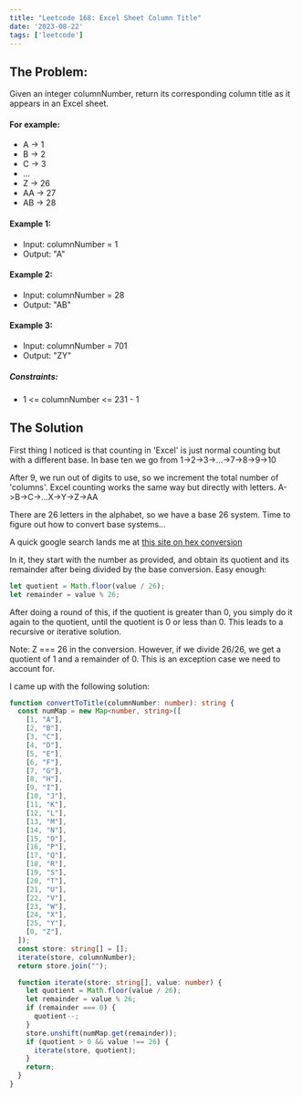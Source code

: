 ```yaml
---
title: "Leetcode 168: Excel Sheet Column Title"
date: '2023-08-22'
tags: ['leetcode']
---
```


## The Problem:

Given an integer columnNumber, return its corresponding column title as it appears in an Excel sheet.

#### For example:
- A -> 1
- B -> 2
- C -> 3
- ...
- Z -> 26
- AA -> 27
- AB -> 28 
#### Example 1:
- Input: columnNumber = 1
- Output: "A"
#### Example 2:
- Input: columnNumber = 28
- Output: "AB"
#### Example 3:
- Input: columnNumber = 701
- Output: "ZY"
##### Constraints:
- 1 \<= columnNumber \<= 231 - 1

## The Solution

First thing I noticed is that counting in 'Excel' is just normal counting but with a different base. In base ten we go from 1->2->3->...->7->8->9->10

After 9, we run out of digits to use, so we increment the total number of 'columns'. Excel counting works the same way but directly with letters. A->B->C->...X->Y->Z->AA

There are 26 letters in the alphabet, so we have a base 26 system. Time to figure out how to convert base systems...

A quick google search lands me at [this site on hex conversion](https://www.rapidtables.com/convert/number/decimal-to-hex.html)

In it, they start with the number as provided, and obtain its quotient and its remainder after being divided by the base conversion. Easy enough:
```ts
let quotient = Math.floor(value / 26);
let remainder = value % 26;
```

After doing a round of this, if the quotient is greater than 0, you simply do it again to the quotient, until the quotient is 0 or less than 0. This leads to a recursive or iterative solution.

Note: Z === 26 in the conversion. However, if we divide 26/26, we get a quotient of 1 and a remainder of 0. This is an exception case we need to account for.

I came up with the following solution:

```ts
function convertToTitle(columnNumber: number): string {
  const numMap = new Map<number, string>([
    [1, "A"],
    [2, "B"],
    [3, "C"],
    [4, "D"],
    [5, "E"],
    [6, "F"],
    [7, "G"],
    [8, "H"],
    [9, "I"],
    [10, "J"],
    [11, "K"],
    [12, "L"],
    [13, "M"],
    [14, "N"],
    [15, "O"],
    [16, "P"],
    [17, "Q"],
    [18, "R"],
    [19, "S"],
    [20, "T"],
    [21, "U"],
    [22, "V"],
    [23, "W"],
    [24, "X"],
    [25, "Y"],
    [0, "Z"],
  ]);
  const store: string[] = [];
  iterate(store, columnNumber);
  return store.join("");

  function iterate(store: string[], value: number) {
    let quotient = Math.floor(value / 26);
    let remainder = value % 26;
    if (remainder === 0) {
      quotient--;
    }
    store.unshift(numMap.get(remainder));
    if (quotient > 0 && value !== 26) {
      iterate(store, quotient);
    }
    return;
  }
}
```
